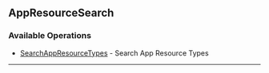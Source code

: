 
## AppResourceSearch

### Available Operations

* [SearchAppResourceTypes](/resources/app_resource_search/search_app_resource_types) - Search App Resource Types

---
<SearchAppResourceTypes />
